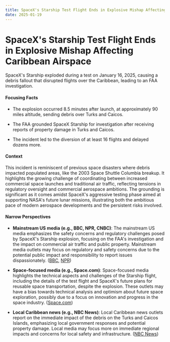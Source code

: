 ```yaml
---
title: SpaceX's Starship Test Flight Ends in Explosive Mishap Affecting Caribbean Airspace
date: 2025-01-19
---
```


# SpaceX's Starship Test Flight Ends in Explosive Mishap Affecting Caribbean Airspace

SpaceX's Starship exploded during a test on January 16, 2025, causing a debris fallout that disrupted flights over the Caribbean, leading to an FAA investigation.

#### Focusing Facts

- The explosion occurred 8.5 minutes after launch, at approximately 90 miles altitude, sending debris over Turks and Caicos.

- The FAA grounded SpaceX Starship for investigation after receiving reports of property damage in Turks and Caicos.

- The incident led to the diversion of at least 16 flights and delayed dozens more.

#### Context

This incident is reminiscent of previous space disasters where debris impacted populated areas, like the 2003 Space Shuttle Columbia breakup. It highlights the growing challenge of coordinating between increased commercial space launches and traditional air traffic, reflecting tensions in regulatory oversight and commercial aerospace ambitions. The grounding is significant as it comes amidst SpaceX's aggressive testing phase aimed at supporting NASA's future lunar missions, illustrating both the ambitious pace of modern aerospace developments and the persistent risks involved.

#### Narrow Perspectives

- **Mainstream US media (e.g., BBC, NPR, CNBC)**: The mainstream US media emphasizes the safety concerns and regulatory challenges posed by SpaceX's Starship explosion, focusing on the FAA's investigation and the impact on commercial air traffic and public property. Mainstream media outlets may focus on regulatory and safety concerns due to the potential public impact and responsibility to report issues dispassionately. ([BBC](https://www.bbc.com/news/articles/cx2yyxrz9kvo), [NPR](https://www.npr.org/2025/01/17/nx-s1-5266013/elon-musk-rocket-exploded))

- **Space-focused media (e.g., Space.com)**: Space-focused media highlights the technical aspects and challenges of the Starship flight, including the details of the test flight and SpaceX's future plans for reusable space transportation, despite the explosion. These outlets may have a bias towards technical analysis and optimism about future space exploration, possibly due to a focus on innovation and progress in the space industry. ([Space.com](https://www.space.com/space-exploration/private-spaceflight/faa-requiring-investigation-into-spacex-starships-flight-7-explosion))

- **Local Caribbean news (e.g., NBC News)**: Local Caribbean news outlets report on the immediate impact of the debris on the Turks and Caicos Islands, emphasizing local government responses and potential property damage. Local media may focus more on immediate regional impacts and concerns for local safety and infrastructure. ([NBC News](https://www.nbcnews.com/science/space/spacex-starship-debris-littered-islands-turks-caicos-rcna188223))
